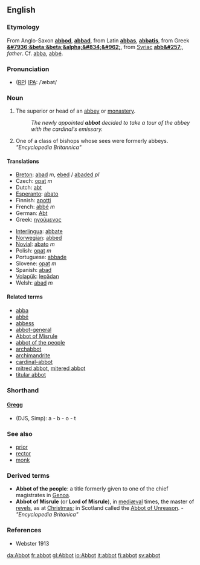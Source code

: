 ==English==

===Etymology===
From Anglo-Saxon '''[[abbod]]''', '''[[abbad]]''', from  Latin '''[[abbas]]''', '''[[abbatis]]''', from Greek '''[[&#7936;&beta;&beta;&alpha;&#834;&#962;]]''', from [[Syriac]] '''[[abb&#257;]]''',  ''father''. Cf. [[abba]], [[abbé]].

===Pronunciation===
* ([[RP]]) [[IPA]]: /ˈæbət/

===Noun===
{{en-noun-reg}}

# The superior or head of an [[abbey]] or [[monastery]].
#:''The newly appointed '''abbot''' decided to take a tour of the abbey with the cardinal's emissary.''
# One of a class of bishops whose sees were formerly abbeys. ''"Encyclopedia Britannica"''

====Translations====
{{top}}
*[[Breton]]: [[abad]] ''m'', [[ebed]] / [[abaded]] ''pl''
*Czech: [[opat]] ''m''
*Dutch: [[abt]]
*[[Esperanto]]: [[abato]]
*Finnish: [[apotti]]
*French: [[abbé]] ''m''
*German: [[Abt]]
*Greek: [[ηγούμενος]]
{{mid}}
*[[Interlingua]]: [[abbate]]
*[[Norwegian]]: [[abbed]]
*[[Novial]]: [[abato]] ''m''
*Polish: [[opat]] ''m''
*Portuguese: [[abbade]]
*Slovene: [[opat]] ''m''
*Spanish: [[abad]]
*[[Volapük]]: [[lepädan]]
*Welsh: [[abad]] ''m''
{{bottom}}

====Related terms====
*[[abba]]
*[[abbé]]
*[[abbess]]
*[[abbot-general]]
*[[Abbot of Misrule]]
*[[abbot of the people]]
*[[archabbot]]
*[[archimandrite]]
*[[cardinal-abbot]]
*[[mitred abbot]], [[mitered abbot]]
*[[titular abbot]]

===Shorthand===
====[http://en.wikipedia.org/wiki/Gregg_Shorthand Gregg]====
* (DJS, Simp): a - b - o - t

===See also===
*[[prior]]
*[[rector]]
*[[monk]]

===Derived terms===
*'''Abbot of the people''': a title formerly given to one of the chief magistrates in [[Genoa]]. 
*'''Abbot of Misrule''' (or '''Lord of Misrule'''), in [[mediæval]] times, the master of [[revels]], as at [[Christmas]]; in Scotland called the [[Abbot of Unreason]]. - ''"Encyclopedia Britanica"'' 

===References===
*Webster 1913

[[da:Abbot]]
[[fr:abbot]]
[[gl:Abbot]]
[[io:Abbot]]
[[it:abbot]]
[[fi:abbot]]
[[sv:abbot]]